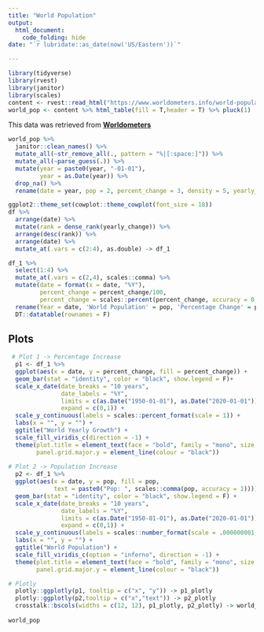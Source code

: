```yaml
---
title: "World Population"
output: 
  html_document:
    code_folding: hide
date: "`r lubridate::as_date(now('US/Eastern'))`"

---
```


```r
library(tidyverse)
library(rvest)
library(janitor)
library(scales)
content <- rvest::read_html("https://www.worldometers.info/world-population/world-population-by-year/")
world_pop <- content %>% html_table(fill = T,header = T) %>% pluck(1)

```

This data was retrieved from [**Worldometers**](https://www.worldometers.info/world-population/world-population-by-year/)


```r
world_pop %>% 
  janitor::clean_names() %>% 
  mutate_all(~str_remove_all(., pattern = "%|[:space:]")) %>% 
  mutate_all(~parse_guess(.)) %>%
  mutate(year = paste0(year, "-01-01"),
         year = as.Date(year)) %>% 
  drop_na() %>% 
  rename(date = year, pop = 2, percent_change = 3, density = 5, yearly_change = 4) -> df

ggplot2::theme_set(cowplot::theme_cowplot(font_size = 18))
df %>% 
  arrange(date) %>%
  mutate(rank = dense_rank(yearly_change)) %>% 
  arrange(desc(rank)) %>% 
  arrange(date) %>% 
  mutate_at(.vars = c(2:4), as.double) -> df_1

df_1 %>%
  select(1:4) %>% 
  mutate_at(.vars = c(2,4), scales::comma) %>% 
  mutate(date = format(x = date, "%Y"),
         percent_change = percent_change/100,
         percent_change = scales::percent(percent_change, accuracy = 0.01)) %>%
  rename(Year = date, 'World Population' = pop, 'Percentage Change' = percent_change, 'Yearly Change' = yearly_change) %>% 
  DT::datatable(rownames = F)
```


## Plots

```r
 # Plot 1 -> Percentage Increase
  p1 <- df_1 %>% 
  ggplot(aes(x = date, y = percent_change, fill = percent_change)) +
  geom_bar(stat = "identity", color = "black", show.legend = F)+
  scale_x_date(date_breaks = "10 years", 
               date_labels = "%Y",
               limits = c(as.Date("1950-01-01"), as.Date("2020-01-01")), 
               expand = c(0,1)) +
  scale_y_continuous(labels = scales::percent_format(scale = 1)) +
  labs(x = "", y = "") +
  ggtitle("World Yearly Growth") +
  scale_fill_viridis_c(direction = -1) +
  theme(plot.title = element_text(face = "bold", family = "mono", size = 28, color = "#1e0628", hjust = .5), 
        panel.grid.major.y = element_line(colour = "black"))
  
# Plot 2 -> Population Increase
  p2 <- df_1 %>% 
  ggplot(aes(x = date, y = pop, fill = pop, 
             text = paste0("Pop: ", scales::comma(pop, accuracy = 1)))) +
  geom_bar(stat = "identity", color = "black", show.legend = F) +
  scale_x_date(date_breaks = "10 years", 
               date_labels = "%Y",
               limits = c(as.Date("1950-01-01"), as.Date("2020-01-01")), 
               expand = c(0,1)) +
  scale_y_continuous(labels = scales::number_format(scale = .000000001, suffix = " B")) +
  labs(x = "", y = "") +
  ggtitle("World Population") +
  scale_fill_viridis_c(option = "inferno", direction = -1) +
  theme(plot.title = element_text(face = "bold", family = "mono", size = 28, color = "#1e0628", hjust = .5), 
        panel.grid.major.y = element_line(colour = "black"))

# Plotly
  plotly::ggplotly(p1, tooltip = c("x", "y")) -> p1_plotly
  plotly::ggplotly(p2,tooltip = c("x","text")) -> p2_plotly
  crosstalk::bscols(widths = c(12, 12), p1_plotly, p2_plotly) -> world_pop
  
world_pop
```





